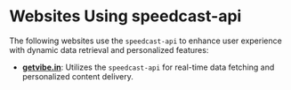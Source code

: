 # Websites Using speedcast-api

The following websites use the `speedcast-api` to enhance user experience with dynamic data retrieval and personalized features:

- **[getvibe.in](https://getvibe.in)**: Utilizes the `speedcast-api` for real-time data fetching and personalized content delivery.
